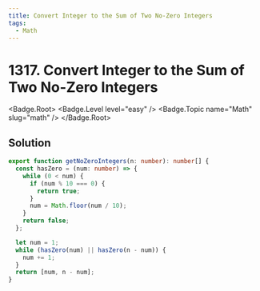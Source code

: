 ```yaml
---
title: Convert Integer to the Sum of Two No-Zero Integers
tags:
  - Math
---
```


# 1317. Convert Integer to the Sum of Two No-Zero Integers

<Badge.Root>
  <Badge.Level level="easy" />
  <Badge.Topic name="Math" slug="math" />
</Badge.Root>

## Solution

```typescript filename="solution.ts" copy
export function getNoZeroIntegers(n: number): number[] {
  const hasZero = (num: number) => {
    while (0 < num) {
      if (num % 10 === 0) {
        return true;
      }
      num = Math.floor(num / 10);
    }
    return false;
  };

  let num = 1;
  while (hasZero(num) || hasZero(n - num)) {
    num += 1;
  }
  return [num, n - num];
}
```

<ProblemLink
  codingSite="leetcode"
  href="https://leetcode.com/problems/convert-integer-to-the-sum-of-two-no-zero-integers"
  title="Convert Integer to the Sum of Two No-Zero Integers"
/>
